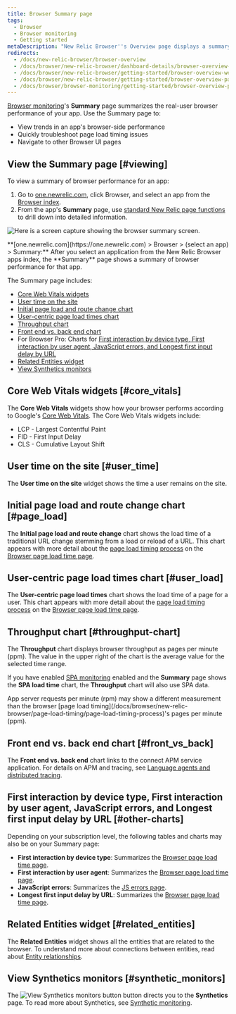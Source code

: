 ```yaml
---
title: Browser Summary page
tags:
  - Browser
  - Browser monitoring
  - Getting started
metaDescription: "New Relic Browser''s Overview page displays a summary of your app's browser-side performance, including page load timing, and throughput charts."
redirects:
  - /docs/new-relic-browser/browser-overview
  - /docs/browser/new-relic-browser/dashboard-details/browser-overview-dashboard
  - /docs/browser/new-relic-browser/getting-started/browser-overview-website-performance-glance
  - /docs/browser/new-relic-browser/getting-started/browser-overview-page-website-performance-summary
  - /docs/browser/browser-monitoring/getting-started/browser-overview-page-website-performance-summary
---
```


[Browser monitoring](/docs/browser/new-relic-browser/getting-started/new-relic-browser)'s **Summary** page summarizes the real-user browser performance of your app. Use the Summary page to:

* View trends in an app's browser-side performance
* Quickly troubleshoot page load timing issues
* Navigate to other Browser UI pages

## View the Summary page [#viewing]

To view a summary of browser performance for an app:

1. Go to [one.newrelic.com](https://one.newrelic.com), click Browser, and select an app from the [Browser index](/docs/browser/new-relic-browser/getting-started/browser-apps-index).
2. From the app's **Summary** page, use [standard New Relic page functions](/docs/data-analysis/user-interface-functions/view-your-data/standard-page-functions) to drill down into detailed information.

![Here is a screen capture showing the browser summary screen.](./images/browser_summary_page.png "browser_summary.png")

<figcaption>
  **[one.newrelic.com](https://one.newrelic.com) > Browser > (select an app) > Summary:** After you select an application from the New Relic Browser apps index, the **Summary** page shows a summary of browser performance for that app.
</figcaption>

The Summary page includes:

* [Core Web Vitals widgets](#core_vitals)
* [User time on the site](#user_time)
* [Initial page load and route change chart](#page_load)
* [User-centric page load times chart](#user_load)
* [Throughput chart](#throughput-chart)
* [Front end vs. back end chart](#front_vs_back)
* For Browser Pro: Charts for [First interaction by device type, First interaction by user agent, JavaScript errors, and Longest first input delay by URL](#other-charts)
* [Related Entities widget](#related_entities)
* [View Synthetics monitors](#synthetic_monitors)

## Core Web Vitals widgets [#core_vitals]

The **Core Web Vitals** widgets show how your browser performs according to Google's [Core Web Vitals](/docs/browser/new-relic-browser/page-load-timing-resources/pageviewtiming-async-or-dynamic-page-details). The Core Web Vitals widgets include:
  - LCP - Largest Contentful Paint
  - FID - First Input Delay
  - CLS - Cumulative Layout Shift

## User time on the site [#user_time]

The **User time on the site** widget shows the time a user remains on the site.

## Initial page load and route change chart [#page_load]

The **Initial page load and route change** chart shows the load time of a traditional URL change stemming from a load or reload of a URL. This chart appears with more detail about the [page load timing process](/docs/browser/new-relic-browser/page-load-timing-resources/page-load-timing-process) on the [Browser page load time page](/docs/browser/new-relic-browser/dashboard-details/page-views-dashboard).

## User-centric page load times chart [#user_load]

The **User-centric page load times** chart shows the load time of a page for a user. This chart appears with more detail about the [page load timing process](/docs/browser/new-relic-browser/page-load-timing-resources/page-load-timing-process) on the [Browser page load time page](/docs/browser/new-relic-browser/dashboard-details/page-views-dashboard).

## Throughput chart [#throughput-chart]

The **Throughput** chart displays browser throughput as pages per minute (ppm). The value in the upper right of the chart is the average value for the selected time range.

If you have enabled [SPA monitoring](/docs/browser/single-page-app-monitoring/get-started/welcome-single-page-app-monitoring) enabled and the **Summary** page shows the **SPA load time** chart, the **Throughput** chart will also use SPA data.

<Callout variant="tip">
  App server requests per minute (rpm) may show a different measurement than the browser [page load timing](/docs/browser/new-relic-browser/page-load-timing/page-load-timing-process)'s pages per minute (ppm).
</Callout>

## Front end vs. back end chart [#front_vs_back]

The **Front end vs. back end** chart links to the connect APM service application. For details on APM and tracing, see [Language agents and distributed tracing](docs/distributed-tracing/enable-configure/language-agents-enable-distributed-tracing).

## First interaction by device type, First interaction by user agent, JavaScript errors, and Longest first input delay by URL [#other-charts]

Depending on your subscription level, the following tables and charts may also be on your Summary page:

* **First interaction by device type**: Summarizes the [Browser page load time page](/docs/browser/new-relic-browser/dashboard-details/page-views-dashboard).
* **First interaction by user agent**: Summarizes the [Browser page load time page](/docs/browser/new-relic-browser/dashboard-details/page-views-dashboard).
* **JavaScript errors**: Summarizes the [JS errors page](/docs/browser/new-relic-browser/browser-pro-features/javascript-errors-page-examining-errors-over-time).
* **Longest first input delay by URL**: Summarizes the [Browser page load time page](/docs/browser/new-relic-browser/dashboard-details/page-views-dashboard).

## Related Entities widget [#related_entities]

The **Related Entities** widget shows all the entities that are related to the browser. To understand more about connections between entities, read about [Entity relationships](docs/new-relic-one/use-new-relic-one/core-concepts/what-entity-new-relic/#related-entities).

## View Synthetics monitors [#synthetic_monitors]

The ![View Synthetics monitors button](./images/view_synthetic_monitors.png "view_synthetic_monitors") button directs you to the **Synthetics** page. To read more about Synthetics, see [Synthetic monitoring](docs/synthetics).
